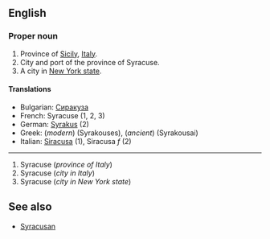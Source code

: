 {{wikipedia}}
=={{en}}==
==English==

===Proper noun===

#Province of [[Sicily]], [[Italy]].
#City and port of the province of Syracuse.
#A city in [[New York|New York state]].

====Translations====

*Bulgarian: [[Сиракуза]]
*French: Syracuse (1, 2, 3)
*German: [[Syrakus]] (2)
*Greek: (''modern'') [[ ]] (Syrakouses), (''ancient'') [[ ]] (Syrakousai)
*Italian: [[Siracusa]] (1), Siracusa ''f'' (2)

----


#Syracuse (''province of Italy'')
#Syracuse (''city in Italy'')
#Syracuse (''city in New York state'')

==See also==

*[[Syracusan]]